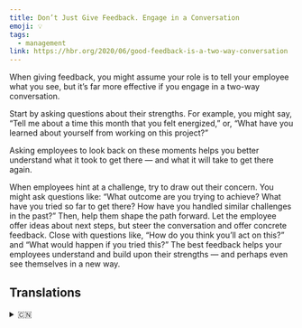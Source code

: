 ```yaml
---
title: Don’t Just Give Feedback. Engage in a Conversation
emoji: 💡
tags:
  - management
link: https://hbr.org/2020/06/good-feedback-is-a-two-way-conversation
---
```


When giving feedback, you might assume your role is to tell your employee what you see, but it’s far more effective if you engage in a two-way conversation.

<Highlight>Start by asking questions about their strengths.</Highlight>
For example, you might say, <sBox>
  “Tell me about a time this month that you felt energized,”
</sBox>
or, <Box>
  “What have you learned about yourself from working on this project?”
</Box>

Asking employees to look back on these moments helps you better understand what it took to get there — and what it will take to get there again.

<Highlight>
  When employees hint at a challenge, try to draw out their concern.
</Highlight>
You might ask questions like: <Box>
  “What outcome are you trying to achieve? What have you tried so far to get
  there? How have you handled similar challenges in the past?”
</Box>
Then, help them shape the path forward. Let the employee offer ideas about next steps,
but steer the conversation and offer concrete feedback. Close with questions like,
<Box>
  “How do you think you’ll act on this?” and “What would happen if you tried
  this?”
</Box>
The best feedback helps your employees understand and build upon their strengths
— and perhaps even see themselves in a new way.

## Translations

<details>
  <summary>🇨🇳</summary>
当你在为员工提供反馈时，你可能会认为自己的角色是告诉员工你看到了什么，但是如果你可以进行一场双向对话，这会更有效果。

从询问他们的长处开始。例如，你可以这么问，“告诉我，你在这个月的什么时候状态最好?”，或者“你从这个项目中学到了什么?”让员工回顾这些时刻，有助你更好地理解实现目标所需的条件，以及再次实现目标所目标所需的付出  。

当员工暗示有挑战时，试着引出他们的担忧。你可以这么问："你的目标是什么？ 到目前为止，你做了哪些努力来实现这个目标？你过去是如何应对类似挑战的？"。 然后，帮助他们规划前进的道路。让员工提供下一步的想法，但要引导对话并提供具体的反馈. 以类似“你觉得你会怎么做?”和“如果你这么做会怎么样?”这样的问题结束.

最好的反馈可以帮助你的员工理解并自己的长处,并在此基础上发展自己的长处，甚至可以用一种新的方式看待自己。

</details>
